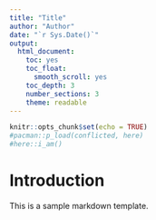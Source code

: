 ```yaml
---
title: "Title"
author: "Author"
date: "`r Sys.Date()`"
output: 
  html_document: 
    toc: yes 
    toc_float: 
      smooth_scroll: yes 
    toc_depth: 3 
    number_sections: 3 
    theme: readable 
---
```


```r
knitr::opts_chunk$set(echo = TRUE)
#pacman::p_load(conflicted, here)
#here::i_am()
```

# Introduction
This is a sample markdown template.

